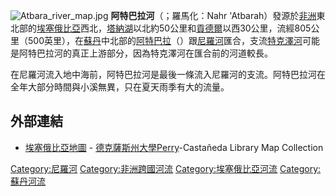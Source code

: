 [[File:Atbara_river_map.jpg|thumb]]
'''阿特巴拉河'''（{{lang-ar|'''نهر عطبرة'''}}；羅馬化：Nahr 'Atbarah）發源於[[非洲|非洲]]東北部的[[埃塞俄比亞|埃塞俄比亞]]西北，[[塔納湖|塔納湖]]以北約50公里和[[貢德爾|貢德爾]]以西30公里，流經805公里（500英里），在[[蘇丹|蘇丹]]中北部的[[阿特巴拉|阿特巴拉]]（{{coord|17.677|N|33.970|E}}）跟[[尼羅河|尼羅河]]匯合，支流[[特克澤河|特克澤河]]可能是阿特巴拉河的真正上游部分，因為特克澤河在匯合前的河道較長。

在尼羅河流入地中海前，阿特巴拉河是最後一條流入尼羅河的支流。阿特巴拉河在全年大部分時間與小溪無異，只在夏天雨季有大的流量。

== 外部連結 ==
*[http://www.lib.utexas.edu/maps/ethiopia.html 埃塞俄比亞地圖] {{Wayback|url=http://www.lib.utexas.edu/maps/ethiopia.html |date=20200115035428 }} - [[德克薩斯州大學|德克薩斯州大學]]Perry-Castañeda Library Map Collection

{{DEFAULTSORT:Atbarah}}
[[Category:尼羅河|Category:尼羅河]]
[[Category:非洲跨國河流|Category:非洲跨國河流]]
[[Category:埃塞俄比亞河流|Category:埃塞俄比亞河流]]
[[Category:蘇丹河流|Category:蘇丹河流]]